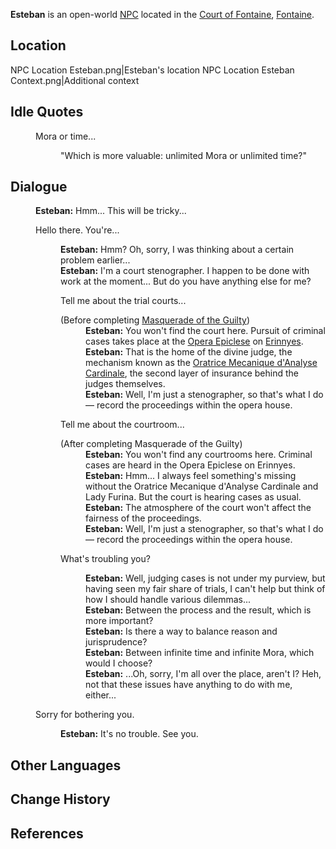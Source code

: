 {{Meta
<!-- Remove this template after adding the missing info -->
|missing_NPC_profile  = yes
}}
{{Character Infobox
|type             = Open-World NPC
|image            = NPC Esteban.png
|realname         = <!-- Optional, if different from in-game name -->
|deceased         = <!-- Past (for deceased prior to events of the game) or free response -->
|region           = Fontaine
|location         = Fontaine
|affiliation       = 
|title            = Stenographer

|ancestry         = <!-- Clan/family -->
|father           = 
|mother           = 
|spouse           = 
|sibling          = 
|child            = 
|relative         = 

|voiceEN          = 
|voiceCN          = 
|voiceJP          = 
|voiceKR          = 
|dialoguereward   = 
}}
'''Esteban''' is an open-world [[NPC]] located in the [[Court of Fontaine]], [[Fontaine]].

==Location==
<gallery>
NPC Location Esteban.png|Esteban's location
NPC Location Esteban Context.png|Additional context
</gallery>
<!--
==Profile==
''(To be added.)''

===Appearance===
''(To be added.)''

==Quests and Events==
{{Quests and Events}}
-->
==Idle Quotes==
{{Dialogue Start}}
: {{DIcon|Idle}} Mora or time...
:: {{A|VO Esteban 01.ogg}} "Which is more valuable: unlimited Mora or unlimited time?"
{{Dialogue End}}

==Dialogue==
{{Dialogue Start}}
:'''Esteban:''' Hmm... This will be tricky...
:{{DIcon}} Hello there. You're...
::'''Esteban:''' Hmm? Oh, sorry, I was thinking about a certain problem earlier...
::'''Esteban:''' I'm a court stenographer. I happen to be done with work at the moment... But do you have anything else for me?
::{{DIcon}} Tell me about the trial courts...
::;(Before completing [[Masquerade of the Guilty]])
:::'''Esteban:''' You won't find the court here. Pursuit of criminal cases takes place at the [[Opera Epiclese]] on [[Erinnyes]].
:::'''Esteban:''' That is the home of the divine judge, the mechanism known as the [[Oratrice Mecanique d'Analyse Cardinale]], the second layer of insurance behind the judges themselves.
:::'''Esteban:''' Well, I'm just a stenographer, so that's what I do &mdash; record the proceedings within the opera house.
::{{DIcon}} Tell me about the courtroom...
::;(After completing Masquerade of the Guilty)
:::'''Esteban:''' You won't find any courtrooms here. Criminal cases are heard in the Opera Epiclese on Erinnyes.
:::'''Esteban:''' Hmm... I always feel something's missing without the Oratrice Mecanique d'Analyse Cardinale and Lady Furina. But the court is hearing cases as usual.
:::'''Esteban:''' The atmosphere of the court won't affect the fairness of the proceedings.
:::'''Esteban:''' Well, I'm just a stenographer, so that's what I do &mdash; record the proceedings within the opera house.
::{{DIcon}} What's troubling you?
:::'''Esteban:''' Well, judging cases is not under my purview, but having seen my fair share of trials, I can't help but think of how I should handle various dilemmas...
:::'''Esteban:''' Between the process and the result, which is more important?
:::'''Esteban:''' Is there a way to balance reason and jurisprudence?
:::'''Esteban:''' Between infinite time and infinite Mora, which would I choose?
:::'''Esteban:''' ...Oh, sorry, I'm all over the place, aren't I? Heh, not that these issues have anything to do with me, either...
:{{DIcon}} Sorry for bothering you.
::'''Esteban:''' It's no trouble. See you.
{{Dialogue End}}
<!--
==Event Dialogue==
===Event Name===
{{Dialogue Start}}
:'''{{subst:PAGENAME}}:'''
{{Dialogue End}}
-->
==Other Languages==
{{Other Languages|default_hidden= 1
|en      = Esteban
|zhs     = 埃蒂安
|zhs_rm  = Āidì'ān
|zht     = 埃蒂安
|zht_rm  = Āidì'ān
|ja      = エティエンヌ
|ja_rm   = Etiennu
|ko      = 에티엔
|es      = Esteban
|fr      = Estéban
|ru      = Эстебан
|th      = Esteban
|vi      = Esteban
|de      = Esteban
|id      = Esteban
|pt      = Esteban
|tr      = Esteban
|it      = Esteban
}}

==Change History==
{{Change History|4.0}}

==References==
{{Reflist}}